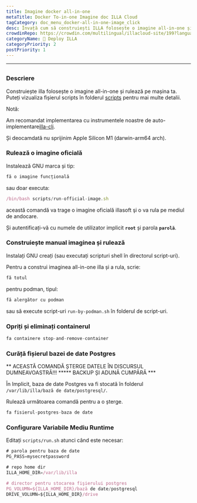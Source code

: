 ```yaml
---
title: Imagine docker all-in-one
metaTitle: Docker To-in-one Imagine doc ILLA Cloud
tagCategory: doc_menu_docker-all-in-one-image_click
desc: Învață cum să construiești ILLA folosește o imagine all-in-one și să o rulezi pe mașina ta.
crowdinRepo: https://crowdin.com/multilingual/illacloud-site/199?languages=ro&filter=basic&value=0
categoryName: 👷 Deploy ILLA
categoryPriority: 2
postPriority: 1
---
```


* * *

## <h2 hidden>Imagine Docker all-in-one</h2>

### Descriere

Construiește illa folosește o imagine all-in-one și rulează pe mașina ta. Puteți vizualiza fișierul scripts în folderul [scripts](https://github.com/illacloud/deploy-illa-manually/blob/main/docker/scripts) pentru mai multe detalii.

Notă:

Am recomandat implementarea cu instrumentele noastre de auto-implementare[illa-cli](https://github.com/illacloud/illa).

Și deocamdată nu sprijinim Apple Silicon M1 (darwin-arm64 arch).

### Rulează o imagine oficială

Instalează GNU marca și tip:

```jsx
fă o imagine funcțională
```

sau doar executa:

```jsx
/bin/bash scripts/run-official-image.sh
```

această comandă va trage o imagine oficială illasoft şi o va rula pe mediul de andocare.

Și autentificați-vă cu numele de utilizator implicit **`root`** și parola **`parolă`**.

### Construiește manual imaginea și rulează

Instalați GNU creați (sau executați scripturi shell în directorul script-uri).

Pentru a construi imaginea all-in-one illa și a rula, scrie:

```jsx
fă totul
```

pentru podman, tipul:

```jsx
fă alergător cu podman
```

sau să execute script-uri `run-by-podman.sh` în folderul de script-uri.

### Opriți și eliminați containerul

```jsx
fa containere stop-and-remove-container
```

### Curăță fișierul bazei de date Postgres

** ACEASTĂ COMANDĂ ȘTERGE DATELE ÎN DISCURSUL DUMNEAVOASTRĂ!!! \*\*\*** BACKUP ȘI ADUNĂ CUMPĂRĂ \*\*\*

În Implicit, baza de date Postgres va fi stocată în folderul `/var/lib/illa/bază de date/postgresql/`.

Rulează următoarea comandă pentru a o șterge.

```jsx
fa fisierul-postgres-baza de date
```

### Configurare Variabile Mediu Runtime

Editați `scripts/run.sh` atunci când este necesar:

```jsx
# parola pentru baza de date
PG_PASS=mysecretpassword

# repo home dir
ILLA_HOME_DIR=/var/lib/illa

# director pentru stocarea fişierului postgres
PG_VOLUMN=${ILLA_HOME_DIR}/bază de date/postgresql
DRIVE_VOLUMN=${ILLA_HOME_DIR}/drive
```

